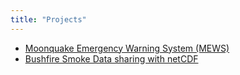 ```yaml
---
title: "Projects"
---
```


- [Moonquake Emergency Warning System (MEWS)](https://github.com/calvpang/MEWS)
- [Bushfire Smoke Data sharing with netCDF](https://github.com/cardat/air-health-bushfire-smoke-netcdf)